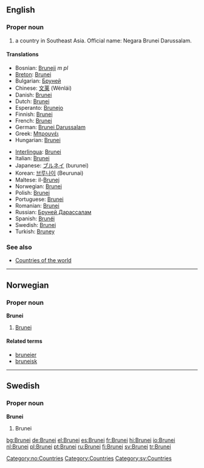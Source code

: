 ==English==
{{wikipedia}}

===Proper noun===
{{en-proper noun}}

# a country in Southeast Asia. Official name: Negara Brunei Darussalam.

====Translations====
{{top}}
*Bosnian: [[Bruneji]] ''m pl''
*[[Breton]]: [[Brunei]]
*Bulgarian: [[Бруней]]
*Chinese: [[文莱]] (Wénlái)
*Danish: [[Brunei]]
*Dutch: [[Brunei]]
*Esperanto: [[Brunejo]]
*Finnish: [[Brunei]]
*French: [[Brunei]]
*German: [[Brunei Darussalam]]
*Greek: [[Μπρουνέι]]
*Hungarian: [[Brunei]]
{{mid}}
*[[Interlingua]]: [[Brunei]]
*Italian: [[Brunei]]
*Japanese: [[ブルネイ]] (burunei)
*Korean: [[브루나이]] (Beurunai)
*Maltese: il-[[Brunej]]
*Norwegian: [[#Norwegian|Brunei]]
*Polish: [[Brunei]]
*Portuguese: [[Brunei]]
*Romanian: [[Brunei]]
*Russian: [[Бруней Дарассалам]]
*Spanish: [[Brunéi]]
*Swedish: [[Brunei]]
*Turkish: [[Bruney]]
{{bottom}}

===See also===
*[[Countries of the world]]

----

==Norwegian==

===Proper noun===
'''Brunei'''

# [[#English|Brunei]]

====Related terms====
*[[bruneier]]
*[[bruneisk]]

[[Category:no:Countries]]

----

==Swedish==

===Proper noun===
'''Brunei'''

# Brunei

[[Category:Countries]]
[[Category:sv:Countries]]

[[bg:Brunei]]
[[de:Brunei]]
[[el:Brunei]]
[[es:Brunei]]
[[fr:Brunei]]
[[hi:Brunei]]
[[io:Brunei]]
[[nl:Brunei]]
[[pl:Brunei]]
[[pt:Brunei]]
[[ru:Brunei]]
[[fi:Brunei]]
[[sv:Brunei]]
[[tr:Brunei]]